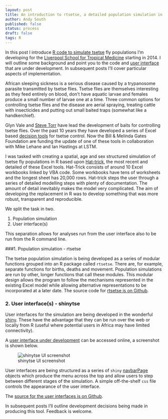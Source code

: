 ```yaml
---
layout: post
title: An introduction to rtsetse, a detailed population simulation in R
author: Andy South
published: false
status: process
draft: false
tags: R 
---
```


In this post I introduce [R code to simulate tsetse](https://github.com/AndySouth/rtsetse) fly populations I'm developing for the [Liverpool School for Tropical Medicine](http://www.lstmed.ac.uk/) starting in 2014. I will outline some background and point you to the code and [user interface](https://andysouth.shinyapps.io/shinytse7/) that are under development. In subsequent posts I'll cover particular aspects of implementation.


African sleeping sickness is a serious disease caused by a trypanosome parasite transmitted by tsetse flies. Tsetse flies are themselves interesting as they feed entirely on blood, don't have aquatic larvae and females produce a small number of larvae one at a time. Three common options for controlling tsetse flies and the disease are aerial spraying, treating cattle with insecticides and putting out small baited traps (somewhat like a handkerchief).  


Glyn Vale and [Steve Torr](http://www.lstmed.ac.uk/research/departments/staff-profiles/steve-torr/) have lead the development of baits for controlling tsetse flies. Over the past 10 years they have developed a series of Excel based [decision tools](http://www.tsetse.org/tools/index.html) for tsetse control. Now the Bill & Melinda Gates Foundation are funding the update of one of these tools in collaboration with Mike Lehane and Ian Hastings at LSTM.


I was tasked with creating a spatial, age and sex structured simulation of tsetse fly populations in R based upon [Hat-trick](http://www.tsetse.org/trick/index.html), the most recent and detailed of these Excel tools. Hat-Trick consists of around 10 Excel workbooks linked by VBA code. Some workbooks have tens of worksheets and the longest sheet has 20,000 rows. Hat-trick steps the user through a series of detailed modelling steps with plenty of documentation. The amount of detail inevitably makes the model very complicated. The aim of developing the replacement in R was to develop something that was more robust, transparent and reproducible.


We split the task in two.

1. Population simulation
2. User interface(s)


This separation allows for analyses run from the user interface also to be run from the R command line. 


###1. Population simulation - rtsetse

The tsetse population simulation is being developed as a series of modular functions grouped into an R package called `rtsetse`. There are, for example, separate functions for births, deaths and movement. Population simulations are run by other, longer functions that call these modules. This modular design allows the program to follow the mechanisms represented in the existing Excel model while allowing alternative representations to be incorporated at a later date. The source code for [rtsetse is on Github](https://github.com/AndySouth/rtsetse).



### 2. User interface(s) - shinytse

User interfaces for the simulation are being developed in the wonderful [shiny](http://shiny.rstudio.com/). These have the advantage that they can be run over the web or locally from R (useful where potential users in Africa may have limited connectivity). 

A [user interface under development](https://andysouth.shinyapps.io/shinytse7/) can be accessed online, a screenshot is shown below.


![shinytse UI screenshot](/images/shinytseUIpopOutput.png)


User interfaces are being structured as a series of `shiny` [navbarPage](http://shiny.rstudio.com/reference/shiny/latest/navbarPage.html) objects which produce the menu across the top and allow users to step between different stages of the simulation. A simple off-the-shelf `css` file controls the appearance of the user interface.  


The [source for the user interfaces is on Github](https://github.com/AndySouth/shinytse).


In subsequent posts I'll outline development decisions being made in producing this tool. Feedback is welcome.




